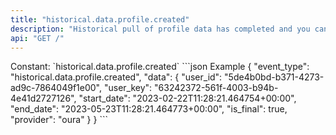 ```yaml
---
title: "historical.data.profile.created"
description: "Historical pull of profile data has completed and you can now pull data for this resource."
api: "GET /"
---
```

<ResponseField name="event_type" type="const string" required="true">
Constant: `historical.data.profile.created`
</ResponseField>
<ResponseField name="data" type="HistoricalDataCreated" required="true">
<Expandable title="HistoricalDataCreated" defaultOpen="true">
<ResponseField name="user_id" type="string" required="true">
</ResponseField>
<ResponseField name="user_key" type="string" required="true">
</ResponseField>
<ResponseField name="start_date" type="string" required="true">
</ResponseField>
<ResponseField name="end_date" type="string" required="true">
</ResponseField>
<ResponseField name="is_final" type="boolean" required="true">
</ResponseField>
<ResponseField name="provider" type="string" required="true">
</ResponseField>
</Expandable>
</ResponseField>
<ResponseExample>
```json Example
{
  "event_type": "historical.data.profile.created",
  "data": {
    "user_id": "5de4b0bd-b371-4273-ad9c-7864049f1e00",
    "user_key": "63242372-561f-4003-b94b-4e41d2727126",
    "start_date": "2023-02-22T11:28:21.464754+00:00",
    "end_date": "2023-05-23T11:28:21.464773+00:00",
    "is_final": true,
    "provider": "oura"
  }
}
```
</ResponseExample>
